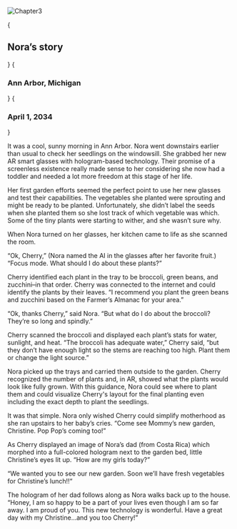 
![Chapter3](/images/Ch3.png)

{<h2 className={styles.centerText}>Nora’s story</h2>}
{<h3 className={styles.centerText}>Ann Arbor, Michigan</h3>}
{<h3 className={styles.centerText}>April 1, 2034</h3>}

It was a cool, sunny morning in Ann Arbor. Nora went downstairs earlier than usual to check her seedlings on the windowsill. She grabbed her new AR smart glasses with hologram-based technology. Their promise of a screenless existence really made sense to her considering she now had a toddler and needed a lot more freedom at this stage of her life.

Her first garden efforts seemed the perfect point to use her new glasses and test their capabilities. The vegetables she planted were sprouting and might be ready to be planted.  Unfortunately, she didn’t label the seeds when she planted them so she lost track of which vegetable was which. Some of the tiny plants were starting to wither, and she wasn’t sure why. 

When Nora turned on her glasses, her kitchen came to life as she scanned the room. 

“Ok, Cherry,” (Nora named the AI in the glasses after her favorite fruit.) “Focus mode. What should I do about these plants?”

Cherry identified each plant in the tray to be broccoli, green beans, and zucchini–in that order. Cherry was connected to the internet and could identify the plants by their leaves. “I recommend you plant the green beans and zucchini based on the Farmer’s Almanac for your area.”

“Ok, thanks Cherry,” said Nora. “But what do I do about the broccoli? They’re so long and spindly.”

Cherry scanned the broccoli and displayed each plant’s stats for water, sunlight, and heat. “The broccoli has adequate water,” Cherry said, “but they don’t have enough light so the stems are reaching too high. Plant them or change the light source.”

Nora picked up the trays and carried them outside to the garden. Cherry recognized the number of plants and, in AR, showed what the plants would look like fully grown. With this guidance,  Nora could see where to plant them and could visualize Cherry's layout for the final planting even including the exact depth to plant the seedlings.  

It was that simple. Nora only wished Cherry could simplify motherhood as she ran upstairs to her baby’s cries. “Come see Mommy’s new garden, Christine. Pop Pop’s coming too!”

As Cherry displayed an image of Nora’s dad (from Costa Rica) which morphed into a full-colored hologram next to the garden bed, little Christine’s eyes lit up. “How are my girls today?” 

“We wanted you to see our new garden. Soon we’ll have fresh vegetables for Christine’s lunch!!“       

The hologram of her dad follows along as Nora walks back up to the house.
“Honey, I am so happy to be a part of your lives even though I am so far away. I am proud of you. This new technology is wonderful. Have a great day with my Christine…and you too Cherry!”
